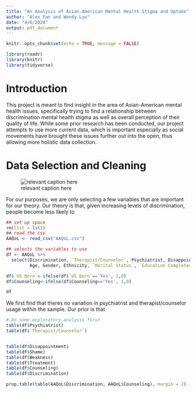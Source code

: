 ```yaml
---
title: "An Analysis of Asian-American Mental Health Stigma and Uptake"
author: "Alex Fan and Wendy Lyu"
date: "4/6/2020"
output: pdf_document
---
```


```r
knitr::opts_chunk$set(echo = TRUE, message = FALSE)
```

```r
library(readr)
library(knitr)
library(tidyverse)
```

# Introduction

This project is meant to find insight in the area of Asian-American mental health issues, specifically trying to find a relationship between discrimination mental health stigma as well as overall perception of their quality of life. While some prior research has been conducted, our project attempts to use more current data, which is important especially as social movements have brought these issues further out into the open, thus allowing more holistic data collection.

# Data Selection and Cleaning

![relevant caption here](Meme.jpg)

For our purposes, we are only selecting a few variables that are important for our theory. Our theory is that, given increasing levels of discrimination, people become less likely to  
```r
## set up space
rm(list = ls())
## read the csv
AAQoL <- read_csv("AAQoL.csv")

## selects the variables to use
df <- AAQoL %>%
  select(Discrimination, `Therapist/Counselor`, Psychiatrist, Disappointment, Shame, Weakness, Treatment, Counseling,
         Age, Gender, Ethnicity, `Marital Status`, `Education Completed`, `US Born`, Income)

df$`US Born`<-ifelse(df$`US Born`=='Yes', 1,0)
df$Counseling<-ifelse(df$Counseling=='Yes', 1,0)

df
```



We first find that theres no variation in psychiatrist and therapist/counselor usage within the sample. Our prior is that 
```r
# Do some exploratory analysis first
table(df$Psychiatrist)
table(df$`Therapist/Counselor`)


table(df$Disappointment)
table(df$Shame)
table(df$Weakness)
table(df$Treatment)
table(df$Counseling)
table(df$Discrimination)

prop.table(table(AAQoL$Discrimination, AAQoL$Counseling), margin = 2)
```


